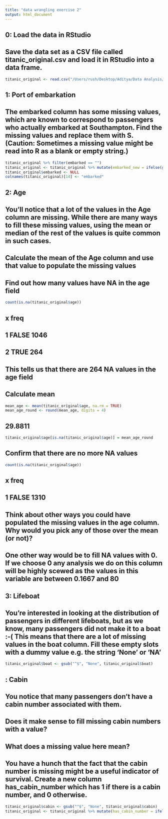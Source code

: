 ```yaml
---
title: "data wrangling exercise 2"
output: html_document
---
```


## 0: Load the data in RStudio
## Save the data set as a CSV file called titanic_original.csv and load it in RStudio into a data frame.

```r
titanic_original <- read.csv("/Users/rush/Desktop/Aditya/Data Analysis/Data sets/titanic_original.csv")
```

## 1: Port of embarkation
## The embarked column has some missing values, which are known to correspond to passengers who actually embarked at Southampton. Find the missing values and replace them with S. (Caution: Sometimes a missing value might be read into R as a blank or empty string.)

```r
titanic_original %>% filter(embarked == "")
titanic_original <- titanic_original %>% mutate(embarked_new = ifelse(grepl("C", embarked), "C", ifelse(grepl("Q", embarked), "Q", ifelse(grepl("S", embarked), "S", "S"))))
titanic_original$embarked <- NULL
colnames(titanic_original)[14] <- "embarked" 
```

## 2: Age
## You’ll notice that a lot of the values in the Age column are missing. While there are many ways to fill these missing values, using the mean or median of the rest of the values is quite common in such cases.

## Calculate the mean of the Age column and use that value to populate the missing values
## Find out how many values have NA in the age field

```r
count(is.na(titanic_original$age))
```

##
##      x freq
## 1 FALSE 1046
## 2  TRUE  264

## This tells us that there are 264 NA values in the age field

## Calculate mean

```r
mean_age <- mean(titanic_original$age, na.rm = TRUE)
mean_age_round <- round(mean_age, digits = 4)
```

## 29.8811

```r
titanic_original$age[is.na(titanic_original$age)] = mean_age_round
```

## Confirm that there are no more NA values
```r
count(is.na(titanic_original$age))
```

##       x freq
## 1 FALSE 1310

## Think about other ways you could have populated the missing values in the age column. Why would you pick any of those over the mean (or not)?

## One other way would be to fill NA values with 0. If we choose 0 any analysis we do on this column will be highly scewed as the values in this variable are between 0.1667 and 80 

## 3: Lifeboat
## You’re interested in looking at the distribution of passengers in different lifeboats, but as we know, many passengers did not make it to a boat :-( This means that there are a lot of missing values in the boat column. Fill these empty slots with a dummy value e.g. the string 'None' or 'NA'

```r
titanic_original$boat <- gsub("^$", "None", titanic_original$boat)
```

## : Cabin
## You notice that many passengers don’t have a cabin number associated with them.

## Does it make sense to fill missing cabin numbers with a value?

## What does a missing value here mean?

## You have a hunch that the fact that the cabin number is missing might be a useful indicator of survival. Create a new column has_cabin_number which has 1 if there is a cabin number, and 0 otherwise.

```r
titanic_original$cabin <- gsub("^$", "None", titanic_original$cabin)
titanic_original <- titanic_original %>% mutate(has_cabin_number = ifelse(cabin == "None", 0, 1))
```
